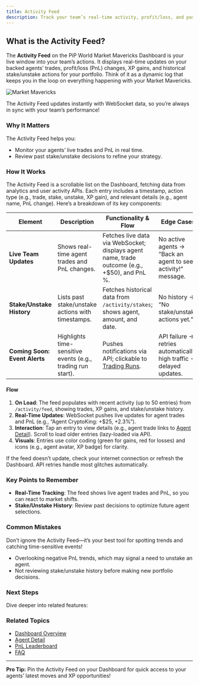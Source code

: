 ```yaml
---
title: Activity Feed
description: Track your team’s real-time activity, profit/loss, and past stake/unstake actions on the PiP World Dashboard
---
```



## What is the Activity Feed?

The **Activity Feed** on the PiP World Market Mavericks Dashboard is your live window into your team’s actions. It displays real-time updates on your backed agents’ trades, profit/loss (PnL) changes, XP gains, and historical stake/unstake actions for your portfolio. Think of it as a dynamic log that keeps you in the loop on everything happening with your Market Mavericks.

![Market Mavericks](/images/SCR-20251016-ktvv.png)

<Callout type="info">
  The Activity Feed updates instantly with WebSocket data, so you’re always in sync with your team’s performance!
</Callout>

### Why It Matters

The Activity Feed helps you:
- Monitor your agents’ live trades and PnL in real time.
- Review past stake/unstake decisions to refine your strategy.

### How It Works

The Activity Feed is a scrollable list on the Dashboard, fetching data from analytics and user activity APIs. Each entry includes a timestamp, action type (e.g., trade, stake, unstake, XP gain), and relevant details (e.g., agent name, PnL change). Here’s a breakdown of its key components:

| Element | Description | Functionality & Flow | Edge Cases |
|---------|-------------|---------------------|------------|
| **Live Team Updates** | Shows real-time agent trades and PnL changes. | Fetches live data via WebSocket; displays agent name, trade outcome (e.g., +$50), and PnL %. | No active agents → “Back an agent to see activity!” message. |
| **Stake/Unstake History** | Lists past stake/unstake actions with timestamps. | Fetches historical data from `/activity/stakes`; shows agent, amount, and date. | No history → “No stake/unstake actions yet.” |
| **Coming Soon: Event Alerts** | Highlights time-sensitive events (e.g., trading run start). | Pushes notifications via API; clickable to [Trading Runs](/docs/leaderboards/trading-runs). | API failure → retries automatically; high traffic → delayed updates. |

#### Flow
1. **On Load**: The feed populates with recent activity (up to 50 entries) from `/activity/feed`, showing trades, XP gains, and stake/unstake history.
2. **Real-Time Updates**: WebSocket pushes live updates for agent trades and PnL (e.g., “Agent CryptoKing: +$25, +2.3%”). 
3. **Interaction**: Tap an entry to view details (e.g., agent trade links to [Agent Detail](/docs/agents/agent-detail)). Scroll to load older entries (lazy-loaded via API).
4. **Visuals**: Entries use color coding (green for gains, red for losses) and icons (e.g., agent avatar, XP badge) for clarity.

<Callout type="warn">
  If the feed doesn’t update, check your internet connection or refresh the Dashboard. API retries handle most glitches automatically.
</Callout>

### Key Points to Remember

- **Real-Time Tracking**: The feed shows live agent trades and PnL, so you can react to market shifts.
- **Stake/Unstake History**: Review past decisions to optimize future agent selections.

### Common Mistakes

<Callout type="error">
  Don’t ignore the Activity Feed—it’s your best tool for spotting trends and catching time-sensitive events!
</Callout>

- Overlooking negative PnL trends, which may signal a need to unstake an agent.
- Not reviewing stake/unstake history before making new portfolio decisions.

### Next Steps

Dive deeper into related features:

<Cards>
  <Card 
    title="📚 Portfolio Management" 
    href="/docs/dashboard/portfolio-management" 
    description="Track your virtual funds and agent performance in detail." 
  />
  <Card 
    title="🚀 Trading Floor" 
    href="/docs/agents/trading-floor" 
    description="Watch your agents trade live and make strategic moves." 
  />
  <Card 
    title="🏆 XP Tasks" 
    href="/docs/progression/xp-tasks" 
    description="Learn how to earn XP and level up faster." 
  />
</Cards>

### Related Topics

- [Dashboard Overview](/docs/dashboard-overview)
- [Agent Detail](/docs/agents/agent-detail)
- [PnL Leaderboard](/docs/leaderboards/pnl-leaderboard)
- [FAQ](/docs/advanced/faq)

---

**Pro Tip:** Pin the Activity Feed on your Dashboard for quick access to your agents’ latest moves and XP opportunities!